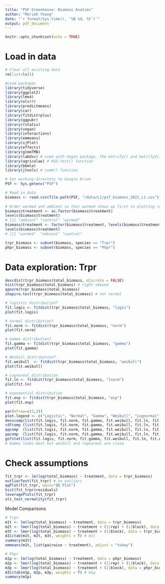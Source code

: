 ```yaml
---
title: "PSF Greenhouse: Biomass Analses"
author: "Moriah Young"
date: "`r format(Sys.time(), '%B %d, %Y')`"
output: pdf_document
---
```


```r
knitr::opts_chunk$set(echo = TRUE)
```

# Load in data
```r
# Clear all existing data
rm(list=ls())

#Load packages
library(tidyverse)
library(ggplot2)
library(lme4)
library(olsrr)
library(predictmeans)
library(car)
library(fitdistrplus)
library(ggpubr)
library(rstatix)
library(vegan)
library(interactions)
library(emmeans)
library(sjPlot)
library(effects)
library(glmmTMB)
library(labdsv) # used with Vegan package, the matrify() and matrify2() functions
library(agricolae) # HSD.test() function
library(bbmle)
library(jtools) # summ() function

# Set working directory to Google Drive
PSF <- Sys.getenv("PSF")

# Read in data
biomass <- read.csv(file.path(PSF, "/data/L1/psf_biomass_2021_L1.csv"))
        
# Order warmed and ambient so that warmed shows up first in plotting (and is default is red = warmed; blue = ambient). First make it a factor
biomass$treatment <- as.factor(biomass$treatment)
levels(biomass$treatment)
# [1] "ambient" "control" "warmed" 
biomass$treatment <- factor(biomass$treatment, levels(biomass$treatment)[c(3,1,2)])
levels(biomass$treatment)
# [1] "warmed"  "ambient" "control"

trpr_biomass <- subset(biomass, species == "Trpr")
phpr_biomass <- subset(biomass, species == "Phpr")
```

# Data exploration: Trpr
```r
descdist(trpr_biomass$total_biomass, discrete = FALSE)
hist(trpr_biomass$total_biomass) # right skewed
qqnorm(trpr_biomass$total_biomass)
shapiro.test(trpr_biomass$total_biomass) # not normal

# logistic distribution?
fit.logis <- fitdist(trpr_biomass$total_biomass, "logis")
plot(fit.logis)

# normal distribution?
fit.norm <- fitdist(trpr_biomass$total_biomass, "norm")
plot(fit.norm)

# Gamma distribution?
fit.gamma <- fitdist(trpr_biomass$total_biomass, "gamma")
plot(fit.gamma)

# Weibull distribution?
fit.weibull  <- fitdist(trpr_biomass$total_biomass, "weibull")
plot(fit.weibull)

# Lognormal distribution 
fit.ln <- fitdist(trpr_biomass$total_biomass, "lnorm")
plot(fit.ln)

# exponential distribution 
fit.exp <- fitdist(trpr_biomass$total_biomass, "exp")
plot(fit.exp)

par(mfrow=c(3,3))
plot.legend <- c("Logistic", "Normal", "Gamma", "Weibull", "Lognormal", "Exponential")
denscomp(list(fit.logis, fit.norm, fit.gamma, fit.weibull, fit.ln, fit.exp), legendtext = plot.legend)
cdfcomp (list(fit.logis, fit.norm, fit.gamma, fit.weibull, fit.ln, fit.exp), legendtext = plot.legend)
qqcomp  (list(fit.logis, fit.norm, fit.gamma, fit.weibull, fit.ln, fit.exp), legendtext = plot.legend)
ppcomp  (list(fit.logis, fit.norm, fit.gamma, fit.weibull, fit.ln, fit.exp), legendtext = plot.legend)
gofstat(list(fit.logis, fit.norm, fit.gamma, fit.weibull, fit.ln, fit.exp), fitnames = c("Logistic", "Normal", "Gamma", "Weibull", "Lognormal", "Exponential"))
# Gamma looks best but weibull and lognormal are close
```

# Check assumptions
```r
fit_trpr <- lm(log(total_biomass) ~ treatment, data = trpr_biomass)
outlierTest(fit_trpr) # no outliers
qqPlot(fit_trpr, main="QQ Plot") 
hist(fit_trpr$residuals)
leveragePlots(fit_trpr)
ols_test_normality(fit_trpr)

```

Model Comparisons
```r
# Trpr
m1t <- lm(log(total_biomass) ~ treatment, data = trpr_biomass)
m2t <- lmer(log(total_biomass) ~ treatment + (1|rep) + (1|block), data = trpr_biomass)
m3t <- lmer(log(total_biomass) ~ treatment + (1|block), data = trpr_biomass)
AICctab(m1t, m2t, m3t, weights = T) # m1t
summary(m1t)
emmeans(m1t, list(pairwise ~ treatment), adjust = "tukey")

# Phpr
m1p <- lm(log(total_biomass) ~ treatment, data = phpr_biomass)
m2p <- lmer(log(total_biomass) ~ treatment + (1|rep) + (1|block), data = phpr_biomass)
m3p <- lmer(log(total_biomass) ~ treatment + (1|block), data = phpr_biomass)
AICctab(m1p, m2p, m3p, weights = T) # m1p
summary(m1p)
```


